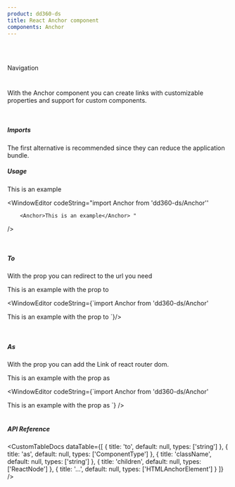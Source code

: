 ```yaml
---
product: dd360-ds
title: React Anchor component
components: Anchor
---
```


<br id='top' />
<br />

<Label>Navigation</Label>

# <HeaderDocCustom title="Anchor" pathUrl="navigation-anchor--anchor" />


With the Anchor component you can create links with customizable properties and support for custom components.

<br />

##### <span name="floating-nav">Imports</span>

The first alternative is recommended since they can reduce the application bundle.

<WindowEditor codeString="import Anchor from 'dd360-ds/Anchor'" />
<WindowEditor codeString="import { Anchor } from 'dd360-ds'" />

##### <span name="floating-nav">Usage</span>

<Playground className="flex items-center">
    <Anchor to="/docs/navigation/anchor">This is an example</Anchor>
</Playground>

<WindowEditor
    codeString="import Anchor from 'dd360-ds/Anchor''

        <Anchor>This is an example</Anchor> "

/>

<br />

##### <span name="floating-nav">To</span>

With the prop <TagDocs text='to' /> you can redirect to the url you need

<Playground className="flex items-center">
    <Anchor to="/docs/navigation/anchor">This is an example with the prop to</Anchor>
</Playground>

<WindowEditor
    codeString={`import Anchor from 'dd360-ds/Anchor'

<Anchor to="/docs/navigation/anchor">This is an example with the prop to</Anchor>
`}/>

<br />

##### <span name="floating-nav">As</span>

With the prop <TagDocs text='as' /> you can add the Link of react router dom.

<Playground className="flex items-center">
    <Anchor to="/docs/navigation/anchor">This is an example with the prop as</Anchor>
</Playground>

<WindowEditor
    codeString={`import Anchor from 'dd360-ds/Anchor'
    
<Anchor as={Link} to="/docs/navigation/anchor">
    This is an example with the prop as
</Anchor>
`}
/>

<br />
<br />

##### <span name="floating-nav">API Reference</span>

<CustomTableDocs
    dataTable={[
        { title: 'to', default: null, types: ['string'] },
        { title: 'as', default: null, types: ['ComponentType<any>'] },
        { title: 'className', default: null, types: ['string'] },
        { title: 'children', default: null, types: ['ReactNode'] },
        { title: '...', default: null, types: ['HTMLAnchorElement'] }
    ]}
/>

<BackAndForwardController />